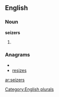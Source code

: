 ==English==

===Noun===
'''seizers'''

# {{plural of|[[seizer]]}}

===Anagrams===
* {{alphagram|eeirssz}}
* [[resizes#English|resizes]]

[[Category:English plurals]]

[[ar:seizers]]